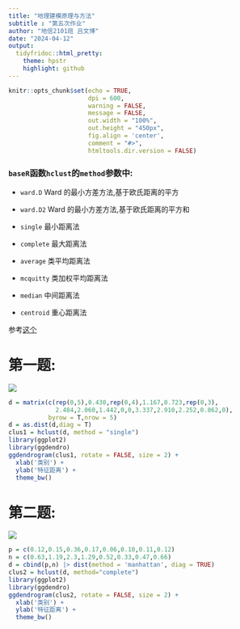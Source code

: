 ```yaml
---
title: "地理建模原理与方法"
subtitle : "第五次作业"
author: "地信2101班 吕文博"
date: "2024-04-12"
output:
  tidyfridoc::html_pretty:
    theme: hpstr
    highlight: github
---
```


```r
knitr::opts_chunk$set(echo = TRUE,
                      dpi = 600,
                      warning = FALSE,
                      message = FALSE,
                      out.width = "100%",
                      out.height = "450px",
                      fig.align = 'center',
                      comment = "#>",
                      htmltools.dir.version = FALSE)
```

### `baseR`函数`hclust`的`method`参数中:

- `ward.D` Ward 的最小方差方法,基于欧氏距离的平方

- `ward.D2` Ward 的最小方差方法,基于欧氏距离的平方和

- `single` 最小距离法

- `complete` 最大距离法

- `average` 类平均距离法

- `mcquitty` 类加权平均距离法

- `median` 中间距离法

- `centroid` 重心距离法

参考[这个](https://www.math.pku.edu.cn/teachers/lidf/course/mvr/mvrnotes/html/_mvrnotes/mvr-cluster.html#cluster-hier)

# 第一题:

![](../picture/fig5-1.jpg)

```r
d = matrix(c(rep(0,5),0.430,rep(0,4),1.167,0.723,rep(0,3),
             2.484,2.060,1.442,0,0,3.337,2.910,2.252,0.862,0),
           byrow = T,nrow = 5)
d = as.dist(d,diag = T)
clus1 = hclust(d, method = "single")
library(ggplot2)
library(ggdendro)
ggdendrogram(clus1, rotate = FALSE, size = 2) +
  xlab('类别') +
  ylab('特征距离') +
  theme_bw()
```

# 第二题:

![](../picture/fig5-2.jpg)

```r
p = c(0.12,0.15,0.36,0.17,0.06,0.10,0.11,0.12)
n = c(0.63,1.19,2.3,1.29,0.52,0.33,0.47,0.66)
d = cbind(p,n) |> dist(method = 'manhattan', diag = TRUE)
clus2 = hclust(d, method="complete")
library(ggplot2)
library(ggdendro)
ggdendrogram(clus2, rotate = FALSE, size = 2) +
  xlab('类别') +
  ylab('特征距离') +
  theme_bw()
```
